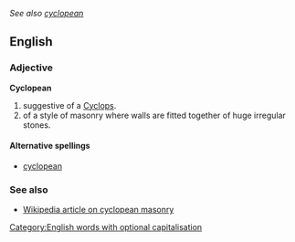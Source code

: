 ''See also [[cyclopean]]''
==English==
===Adjective===
'''Cyclopean'''

#suggestive of a [[Cyclops]].
#of a style of masonry where walls are fitted together of huge irregular stones.
{{seeCites}}

====Alternative spellings====
*[[cyclopean]]

===See also===
*[[w:Cyclopean|Wikipedia article on cyclopean masonry]]

[[Category:English words with optional capitalisation]]